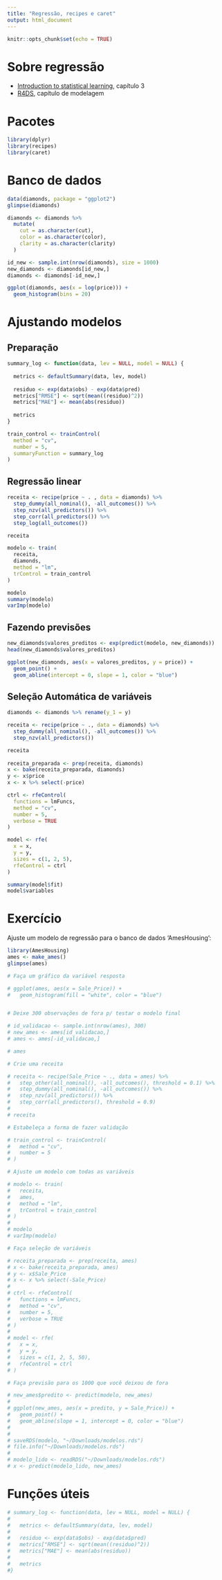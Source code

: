 ```yaml
---
title: "Regressão, recipes e caret"
output: html_document
---
```


```r
knitr::opts_chunk$set(echo = TRUE)
```

# Sobre regressão

- [Introduction to statistical learning](https://www-bcf.usc.edu/~gareth/ISL/), capítulo 3
- [R4DS](r4ds.had.co.nz/), capítulo de modelagem

# Pacotes

```r
library(dplyr)
library(recipes)
library(caret)
```

# Banco de dados

```r
data(diamonds, package = "ggplot2")
glimpse(diamonds)

diamonds <- diamonds %>%
  mutate(
    cut = as.character(cut),
    color = as.character(color),
    clarity = as.character(clarity)
  )

id_new <- sample.int(nrow(diamonds), size = 1000)
new_diamonds <- diamonds[id_new,]
diamonds <- diamonds[-id_new,]

ggplot(diamonds, aes(x = log(price))) + 
  geom_histogram(bins = 20)
```

# Ajustando modelos

## Preparação

```r
summary_log <- function(data, lev = NULL, model = NULL) {
  
  metrics <- defaultSummary(data, lev, model)
  
  residuo <- exp(data$obs) - exp(data$pred)
  metrics["RMSE"] <- sqrt(mean((residuo)^2))
  metrics["MAE"] <- mean(abs(residuo))
  
  metrics
}

train_control <- trainControl(
  method = "cv", 
  number = 5, 
  summaryFunction = summary_log
)
```


## Regressão linear

```r
receita <- recipe(price ~ . , data = diamonds) %>%
  step_dummy(all_nominal(), -all_outcomes()) %>%
  step_nzv(all_predictors()) %>%
  step_corr(all_predictors()) %>%
  step_log(all_outcomes())

receita

modelo <- train(
  receita, 
  diamonds, 
  method = "lm", 
  trControl = train_control
)

modelo
summary(modelo)
varImp(modelo)
```

## Fazendo previsões

```r
new_diamonds$valores_preditos <- exp(predict(modelo, new_diamonds))
head(new_diamonds$valores_preditos)
```

```r
ggplot(new_diamonds, aes(x = valores_preditos, y = price)) +
  geom_point() +
  geom_abline(intercept = 0, slope = 1, color = "blue")
```

## Seleção Automática de variáveis

```r
diamonds <- diamonds %>% rename(y_1 = y)

receita <- recipe(price ~ ., data = diamonds) %>%
  step_dummy(all_nominal(), -all_outcomes()) %>%
  step_nzv(all_predictors())

receita
  
receita_preparada <- prep(receita, diamonds)
x <- bake(receita_preparada, diamonds)
y <- x$price
x <- x %>% select(-price)

ctrl <- rfeControl(
  functions = lmFuncs,
  method = "cv",
  number = 5,
  verbose = TRUE
)

model <- rfe(
  x = x, 
  y = y, 
  sizes = c(1, 2, 5), 
  rfeControl = ctrl
)

summary(model$fit)
model$variables
```

# Exercício

Ajuste um modelo de regressão para o banco de dados 'AmesHousing':

```r
library(AmesHousing)
ames <- make_ames()
glimpse(ames)
```

```r
# Faça um gráfico da variável resposta

# ggplot(ames, aes(x = Sale_Price)) + 
#   geom_histogram(fill = "white", color = "blue")


# Deixe 300 observações de fora p/ testar o modelo final

# id_validacao <- sample.int(nrow(ames), 300)
# new_ames <- ames[id_validacao,]
# ames <- ames[-id_validacao,]

# ames

# Crie uma receita

# receita <- recipe(Sale_Price ~ ., data = ames) %>%
#   step_other(all_nominal(), -all_outcomes(), threshold = 0.1) %>%
#   step_dummy(all_nominal(), -all_outcomes()) %>%
#   step_nzv(all_predictors()) %>%
#   step_corr(all_predictors(), threshold = 0.9)
# 
# receita

# Estabeleça a forma de fazer validação

# train_control <- trainControl(
#   method = "cv", 
#   number = 5
# )

# Ajuste um modelo com todas as variáveis

# modelo <- train(
#   receita,
#   ames,
#   method = "lm", 
#   trControl = train_control
# )
# 
# modelo
# varImp(modelo)

# Faça seleção de variáveis

# receita_preparada <- prep(receita, ames)
# x <- bake(receita_preparada, ames)
# y <- x$Sale_Price
# x <- x %>% select(-Sale_Price)
# 
# ctrl <- rfeControl(
#   functions = lmFuncs,
#   method = "cv",
#   number = 5,
#   verbose = TRUE
# )
# 
# model <- rfe(
#   x = x, 
#   y = y, 
#   sizes = c(1, 2, 5, 50), 
#   rfeControl = ctrl
# )

# Faça previsão para os 1000 que você deixou de fora

# new_ames$predito <- predict(modelo, new_ames)
# 
# ggplot(new_ames, aes(x = predito, y = Sale_Price)) + 
#   geom_point() +
#   geom_abline(slope = 1, intercept = 0, color = "blue")
# 
# 
# saveRDS(modelo, "~/Downloads/modelos.rds")
# file.info("~/Downloads/modelos.rds")
# 
# modelo_lido <- readRDS("~/Downloads/modelos.rds")
# x <- predict(modelo_lido, new_ames)

```


# Funções úteis

```r
# summary_log <- function(data, lev = NULL, model = NULL) {
#   
#   metrics <- defaultSummary(data, lev, model)
#   
#   residuo <- exp(data$obs) - exp(data$pred)
#   metrics["RMSE"] <- sqrt(mean((residuo)^2))
#   metrics["MAE"] <- mean(abs(residuo))
#   
#   metrics
#}
```



